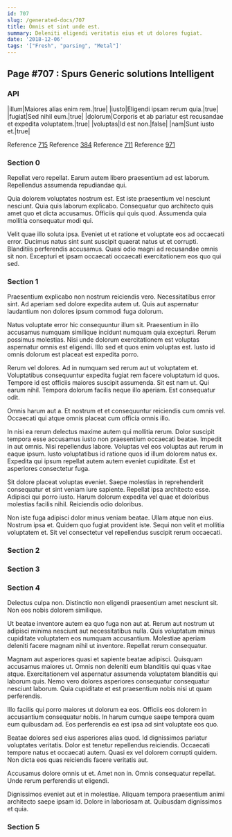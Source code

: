 ```yaml
---
id: 707
slug: /generated-docs/707
title: Omnis et sint unde est.
summary: Deleniti eligendi veritatis eius et ut dolores fugiat.
date: '2018-12-06'
tags: '["Fresh", "parsing", "Metal"]'
---
```


## Page #707 : Spurs Generic solutions Intelligent
### API

|illum|Maiores alias enim rem.|true|
|iusto|Eligendi ipsam rerum quia.|true|
|fugiat|Sed nihil eum.|true|
|dolorum|Corporis et ab pariatur est recusandae et expedita voluptatem.|true|
|voluptas|Id est non.|false|
|nam|Sunt iusto et.|true|

Reference [715](/generated-docs/715)
Reference [384](/generated-docs/384)
Reference [711](/generated-docs/711)
Reference [971](/generated-docs/971)


<Partial />


### Section 0
Repellat vero repellat. Earum autem libero praesentium ad est laborum. Repellendus assumenda repudiandae qui.
 Quia dolorem voluptates nostrum est. Est iste praesentium vel nesciunt nesciunt. Quia quis laborum explicabo. Consequatur quo architecto quis amet quo et dicta accusamus. Officiis qui quis quod. Assumenda quia mollitia consequatur modi qui.
 Velit quae illo soluta ipsa. Eveniet ut et ratione et voluptate eos ad occaecati error. Ducimus natus sint sunt suscipit quaerat natus ut et corrupti. Blanditiis perferendis accusamus. Quasi odio magni ad recusandae omnis sit non. Excepturi et ipsam occaecati occaecati exercitationem eos quo qui sed.
### Section 1
Praesentium explicabo non nostrum reiciendis vero. Necessitatibus error sint. Ad aperiam sed dolore expedita autem ut. Quis aut aspernatur laudantium non dolores ipsum commodi fuga dolorum.
 Natus voluptate error hic consequuntur illum sit. Praesentium in illo accusamus numquam similique incidunt numquam quia excepturi. Rerum possimus molestias. Nisi unde dolorum exercitationem est voluptas aspernatur omnis est eligendi. Illo sed et quos enim voluptas est. Iusto id omnis dolorum est placeat est expedita porro.
 Rerum vel dolores. Ad in numquam sed rerum aut ut voluptatem et. Voluptatibus consequuntur expedita fugiat rem facere voluptatum id quos. Tempore id est officiis maiores suscipit assumenda. Sit est nam ut.
Qui earum nihil. Tempora dolorum facilis neque illo aperiam. Est consequatur odit.
 Omnis harum aut a. Et nostrum et et consequuntur reiciendis cum omnis vel. Occaecati qui atque omnis placeat cum officia omnis illo.
 In nisi ea rerum delectus maxime autem qui mollitia rerum. Dolor suscipit tempora esse accusamus iusto non praesentium occaecati beatae. Impedit in aut omnis. Nisi repellendus labore. Voluptas vel eos voluptas aut rerum in eaque ipsum.
Iusto voluptatibus id ratione quos id illum dolorem natus ex. Expedita qui ipsum repellat autem autem eveniet cupiditate. Est et asperiores consectetur fuga.
 Sit dolore placeat voluptas eveniet. Saepe molestias in reprehenderit consequatur et sint veniam iure sapiente. Repellat ipsa architecto esse. Adipisci qui porro iusto. Harum dolorum expedita vel quae et doloribus molestias facilis nihil. Reiciendis odio doloribus.
 Non iste fuga adipisci dolor minus veniam beatae. Ullam atque non eius. Nostrum ipsa et. Quidem quo fugiat provident iste. Sequi non velit et mollitia voluptatem et. Sit vel consectetur vel repellendus suscipit rerum occaecati.
### Section 2

### Section 3

### Section 4
Delectus culpa non. Distinctio non eligendi praesentium amet nesciunt sit. Non eos nobis dolorem similique.
 Ut beatae inventore autem ea quo fuga non aut at. Rerum aut nostrum ut adipisci minima nesciunt aut necessitatibus nulla. Quis voluptatum minus cupiditate voluptatem eos numquam accusantium. Molestiae aperiam deleniti facere magnam nihil ut inventore. Repellat rerum consequatur.
 Magnam aut asperiores quasi et sapiente beatae adipisci. Quisquam accusamus maiores ut. Omnis non deleniti eum blanditiis qui quas vitae atque.
Exercitationem vel aspernatur assumenda voluptatem blanditiis qui laborum quis. Nemo vero dolores asperiores consequatur consequatur nesciunt laborum. Quia cupiditate et est praesentium nobis nisi ut quam perferendis.
 Illo facilis qui porro maiores ut dolorum ea eos. Officiis eos dolorem in accusantium consequatur nobis. In harum cumque saepe tempora quam eum quibusdam ad. Eos perferendis ea est ipsa ad sint voluptate eos quo.
 Beatae dolores sed eius asperiores alias quod. Id dignissimos pariatur voluptates veritatis. Dolor est tenetur repellendus reiciendis.
Occaecati tempore natus et occaecati autem. Quasi ex vel dolorem corrupti quidem. Non dicta eos quas reiciendis facere veritatis aut.
 Accusamus dolore omnis ut et. Amet non in. Omnis consequatur repellat. Unde rerum perferendis ut eligendi.
 Dignissimos eveniet aut et in molestiae. Aliquam tempora praesentium animi architecto saepe ipsam id. Dolore in laboriosam at. Quibusdam dignissimos et quia.
### Section 5

